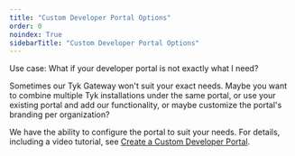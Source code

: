 ```yaml
---
title: "Custom Developer Portal Options"
order: 0
noindex: True
sidebarTitle: "Custom Developer Portal Options"
---
```



<LegacyClassicPortalApi/>

Use case: What if your developer portal is not exactly what I need?

Sometimes our Tyk Gateway won't suit your exact needs.  Maybe you want to combine multiple Tyk installations under the same portal, or use your existing portal and add our functionality, or maybe customize the portal's branding per organization?

We have the ability to configure the portal to suit your needs. For details, including a video tutorial, see [Create a Custom Developer Portal](/nightly/tyk-developer-portal/tyk-portal-classic/customise/custom-developer-portal).
